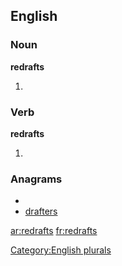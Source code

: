 ==English==

===Noun===
'''redrafts'''

# {{plural of |[[redraft]]}}

===Verb===
'''redrafts'''

# {{third-person singular of|[[redraft]]}}

===Anagrams===
* {{alphagram|adefrrst}}
* [[drafters#English|drafters]]

[[Category:English plurals]]

[[ar:redrafts]]
[[fr:redrafts]]